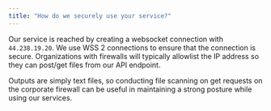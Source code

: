 ```yaml
---
title: "How do we securely use your service?"
---
```


Our service is reached by creating a websocket connection with `44.238.19.20`. We use WSS 2 connections to ensure that the connection is secure. Organizations with firewalls will typically allowlist the IP address so they can post/get files from our API endpoint.

Outputs are simply text files, so conducting file scanning on get requests on the corporate firewall can be useful in maintaining a strong posture while using our services.
